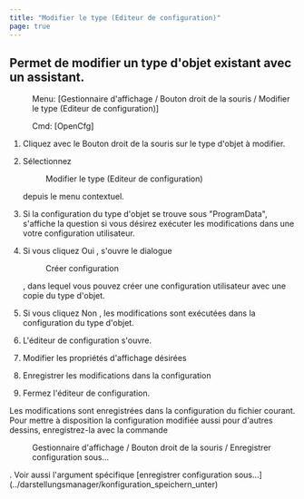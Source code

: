 ```yaml
---
title: "Modifier le type (Editeur de configuration)"
page: true
---
```

## Permet de modifier un type d&#39;objet existant avec un assistant. 
 <Menu> Menu: [Gestionnaire d'affichage / Bouton droit de la souris / Modifier le type (Editeur de configuration)] </Menu> 
<GeoDesigner> <Menu> Cmd: [OpenCfg] </Menu> </GeoDesigner>


1. Cliquez avec le <Border>Bouton droit de la souris</Border>  sur le type d&#39;objet &#224; modifier.

2. S&#233;lectionnez <Menu>Modifier le type (Editeur de configuration)</Menu>  depuis le menu contextuel.

3. Si la configuration du type d&#39;objet se trouve sous &quot;ProgramData&quot;, s&#39;affiche la question si vous d&#233;sirez ex&#233;cuter les modifications dans une votre configuration utilisateur.

4. Si vous cliquez <Border>Oui</Border> , s&#39;ouvre le dialogue <Menu> Créer configuration</Menu> , dans lequel vous pouvez cr&#233;er une configuration utilisateur avec une copie du type d&#39;objet.

5. Si vous cliquez <Border>Non</Border> , les modifications sont ex&#233;cut&#233;es dans la configuration du type d&#39;objet.

6. L&#39;&#233;diteur de configuration s&#39;ouvre. 

7. Modifier les propri&#233;t&#233;s d&#39;affichage d&#233;sir&#233;es

8. Enregistrer les modifications dans la configuration

9. Fermez l&#39;&#233;diteur de configuration.




<Success>
Les modifications sont enregistr&#233;es dans la configuration du fichier courant.
</Success>

<Success>
Pour mettre &#224; disposition la configuration modifi&#233;e aussi pour d&#39;autres dessins, enregistrez-la avec la commande  <Menu>Gestionnaire d'affichage / Bouton droit de la souris / Enregistrer configuration sous...</Menu> .
Voir aussi l&#39;argument sp&#233;cifique [enregistrer configuration sous...](../darstellungsmanager/konfiguration_speichern_unter)

</Success>
